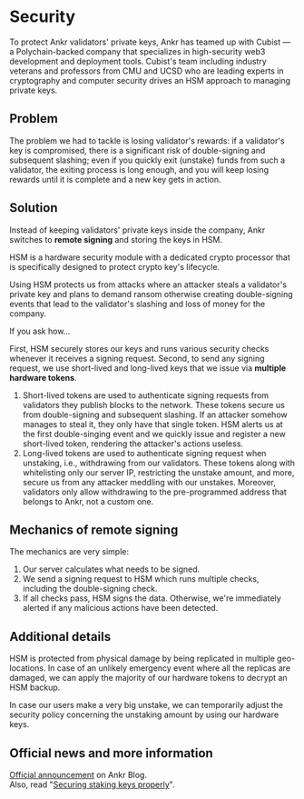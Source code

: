 # Security

To protect Ankr validators' private keys, Ankr has teamed up with Cubist — a Polychain-backed company that specializes in high-security web3 development and deployment tools. Cubist's team including industry veterans and professors from CMU and UCSD who are leading experts in cryptography and computer security drives an HSM approach to managing private keys.

## Problem
The problem we had to tackle is losing validator's rewards: if a validator's key is compromised, there is a significant risk of double-signing and subsequent slashing; even if you quickly exit (unstake) funds from such a validator, the exiting process is long enough, and you will keep losing rewards until it is complete and a new key gets in action.

## Solution
Instead of keeping validators' private keys inside the company, Ankr switches to **remote signing** and storing the keys in HSM.

HSM is a hardware security module with a dedicated crypto processor that is specifically designed to protect crypto key's lifecycle.

Using HSM protects us from attacks where an attacker steals a validator's private key and plans to demand ransom otherwise creating double-signing events that lead to the validator's slashing and loss of money for the company.

If you ask how...

First, HSM securely stores our keys and runs various security checks whenever it receives a signing request.
Second, to send any signing request, we use short-lived and long-lived keys that we issue via **multiple hardware tokens**.
1. Short-lived tokens are used to authenticate signing requests from validators they publish blocks to the network. These tokens secure us from double-signing and subsequent slashing. If an attacker somehow manages to steal it, they only have that single token. HSM alerts us at the first double-singing event and we quickly issue and register a new short-lived token, rendering the attacker's actions useless.
2. Long-lived tokens are used to authenticate signing request when unstaking, i.e., withdrawing from our validators. These tokens along with whitelisting only our server IP, restricting the unstake amount, and more, secure us from any attacker meddling with our unstakes. Moreover, validators only allow withdrawing to the pre-programmed address that belongs to Ankr, not a custom one.

## Mechanics of remote signing
The mechanics are very simple:
1. Our server calculates what needs to be signed.
2. We send a signing request to HSM which runs multiple checks, including the double-signing check.
3. If all checks pass, HSM signs the data. Otherwise, we're immediately alerted if any malicious actions have been detected.

## Additional details
HSM is protected from physical damage by being replicated in multiple geo-locations. In case of an unlikely emergency event where all the replicas are damaged, we can apply the majority of our hardware tokens to decrypt an HSM backup.

In case our users make a very big unstake, we can temporarily adjust the security policy concerning the unstaking amount by using our hardware keys.

## Official news and more information
[Official announcement](https://www.ankr.com/blog/securing-upcoming-eth-withdrawals-with-cubist/?search=cubist&page=1) on Ankr Blog.<br/>
Also, read "[Securing staking keys properly](https://cubist.dev/blog/staking-keys-status-quo)".



